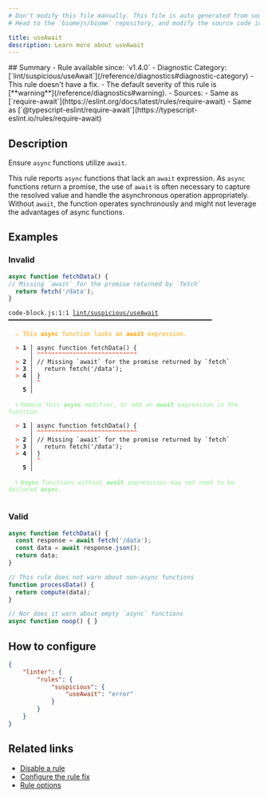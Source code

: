 ```yaml
---
# Don't modify this file manually. This file is auto generated from source, and you will lose your changes next time the website is built.
# Head to the `biomejs/biome` repository, and modify the source code in there.

title: useAwait
description: Learn more about useAwait
---
```


<Tabs>
<TabItem label="JavaScript (and super languages)" icon="seti:javascript">
## Summary
- Rule available since: `v1.4.0`
- Diagnostic Category: [`lint/suspicious/useAwait`](/reference/diagnostics#diagnostic-category)
- This rule doesn't have a fix.
- The default severity of this rule is [**warning**](/reference/diagnostics#warning).
- Sources: 
  - Same as [`require-await`](https://eslint.org/docs/latest/rules/require-await)
  - Same as [`@typescript-eslint/require-await`](https://typescript-eslint.io/rules/require-await)

## Description
Ensure `async` functions utilize `await`.

This rule reports `async` functions that lack an `await` expression. As `async`
functions return a promise, the use of `await` is often necessary to capture the
resolved value and handle the asynchronous operation appropriately. Without `await`,
the function operates synchronously and might not leverage the advantages of async
functions.

## Examples

### Invalid

```js
async function fetchData() {
// Missing `await` for the promise returned by `fetch`
  return fetch('/data');
}
```

<pre class="language-text"><code class="language-text">code-block.js:1:1 <a href="https://biomejs.dev/linter/rules/use-await">lint/suspicious/useAwait</a> ━━━━━━━━━━━━━━━━━━━━━━━━━━━━━━━━━━━━━━━━━━━━━━━━━━━━━━━━━<br /><br />  <strong><span style="color: Orange;">⚠</span></strong> <span style="color: Orange;">This </span><span style="color: Orange;"><strong>async</strong></span><span style="color: Orange;"> function lacks an </span><span style="color: Orange;"><strong>await</strong></span><span style="color: Orange;"> expression.</span><br />  <br />  <strong><span style="color: Tomato;">&gt;</span></strong> <strong>1 │ </strong>async function fetchData() &#123;<br />   <strong>   │ </strong><strong><span style="color: Tomato;">^</span></strong><strong><span style="color: Tomato;">^</span></strong><strong><span style="color: Tomato;">^</span></strong><strong><span style="color: Tomato;">^</span></strong><strong><span style="color: Tomato;">^</span></strong><strong><span style="color: Tomato;">^</span></strong><strong><span style="color: Tomato;">^</span></strong><strong><span style="color: Tomato;">^</span></strong><strong><span style="color: Tomato;">^</span></strong><strong><span style="color: Tomato;">^</span></strong><strong><span style="color: Tomato;">^</span></strong><strong><span style="color: Tomato;">^</span></strong><strong><span style="color: Tomato;">^</span></strong><strong><span style="color: Tomato;">^</span></strong><strong><span style="color: Tomato;">^</span></strong><strong><span style="color: Tomato;">^</span></strong><strong><span style="color: Tomato;">^</span></strong><strong><span style="color: Tomato;">^</span></strong><strong><span style="color: Tomato;">^</span></strong><strong><span style="color: Tomato;">^</span></strong><strong><span style="color: Tomato;">^</span></strong><strong><span style="color: Tomato;">^</span></strong><strong><span style="color: Tomato;">^</span></strong><strong><span style="color: Tomato;">^</span></strong><strong><span style="color: Tomato;">^</span></strong><strong><span style="color: Tomato;">^</span></strong><strong><span style="color: Tomato;">^</span></strong><strong><span style="color: Tomato;">^</span></strong><br />  <strong><span style="color: Tomato;">&gt;</span></strong> <strong>2 │ </strong>// Missing `await` for the promise returned by `fetch`<br />  <strong><span style="color: Tomato;">&gt;</span></strong> <strong>3 │ </strong>  return fetch('/data');<br />  <strong><span style="color: Tomato;">&gt;</span></strong> <strong>4 │ </strong>&#125;<br />   <strong>   │ </strong><strong><span style="color: Tomato;">^</span></strong><br />    <strong>5 │ </strong><br />  <br />  <strong><span style="color: lightgreen;">ℹ</span></strong> <span style="color: lightgreen;">Remove this </span><span style="color: lightgreen;"><strong>async</strong></span><span style="color: lightgreen;"> modifier, or add an </span><span style="color: lightgreen;"><strong>await</strong></span><span style="color: lightgreen;"> expression in the function.</span><br />  <br />  <strong><span style="color: Tomato;">&gt;</span></strong> <strong>1 │ </strong>async function fetchData() &#123;<br />   <strong>   │ </strong><strong><span style="color: Tomato;">^</span></strong><strong><span style="color: Tomato;">^</span></strong><strong><span style="color: Tomato;">^</span></strong><strong><span style="color: Tomato;">^</span></strong><strong><span style="color: Tomato;">^</span></strong><strong><span style="color: Tomato;">^</span></strong><strong><span style="color: Tomato;">^</span></strong><strong><span style="color: Tomato;">^</span></strong><strong><span style="color: Tomato;">^</span></strong><strong><span style="color: Tomato;">^</span></strong><strong><span style="color: Tomato;">^</span></strong><strong><span style="color: Tomato;">^</span></strong><strong><span style="color: Tomato;">^</span></strong><strong><span style="color: Tomato;">^</span></strong><strong><span style="color: Tomato;">^</span></strong><strong><span style="color: Tomato;">^</span></strong><strong><span style="color: Tomato;">^</span></strong><strong><span style="color: Tomato;">^</span></strong><strong><span style="color: Tomato;">^</span></strong><strong><span style="color: Tomato;">^</span></strong><strong><span style="color: Tomato;">^</span></strong><strong><span style="color: Tomato;">^</span></strong><strong><span style="color: Tomato;">^</span></strong><strong><span style="color: Tomato;">^</span></strong><strong><span style="color: Tomato;">^</span></strong><strong><span style="color: Tomato;">^</span></strong><strong><span style="color: Tomato;">^</span></strong><strong><span style="color: Tomato;">^</span></strong><br />  <strong><span style="color: Tomato;">&gt;</span></strong> <strong>2 │ </strong>// Missing `await` for the promise returned by `fetch`<br />  <strong><span style="color: Tomato;">&gt;</span></strong> <strong>3 │ </strong>  return fetch('/data');<br />  <strong><span style="color: Tomato;">&gt;</span></strong> <strong>4 │ </strong>&#125;<br />   <strong>   │ </strong><strong><span style="color: Tomato;">^</span></strong><br />    <strong>5 │ </strong><br />  <br />  <strong><span style="color: lightgreen;">ℹ</span></strong> <span style="color: lightgreen;"><strong>Async</strong></span><span style="color: lightgreen;"> functions without </span><span style="color: lightgreen;"><strong>await</strong></span><span style="color: lightgreen;"> expressions may not need to be declared </span><span style="color: lightgreen;"><strong>async</strong></span><span style="color: lightgreen;">.</span><br />  <br /></code></pre>

### Valid

```js
async function fetchData() {
  const response = await fetch('/data');
  const data = await response.json();
  return data;
}

// This rule does not warn about non-async functions
function processData() {
  return compute(data);
}

// Nor does it warn about empty `async` functions
async function noop() { }
```

## How to configure
```json title="biome.json"
{
	"linter": {
		"rules": {
			"suspicious": {
				"useAwait": "error"
			}
		}
	}
}

```
## Related links

- [Disable a rule](/linter/#disable-a-rule)
- [Configure the rule fix](/linter#configure-the-rule-fix)
- [Rule options](/linter/#rule-options)

</TabItem>
</Tabs>

